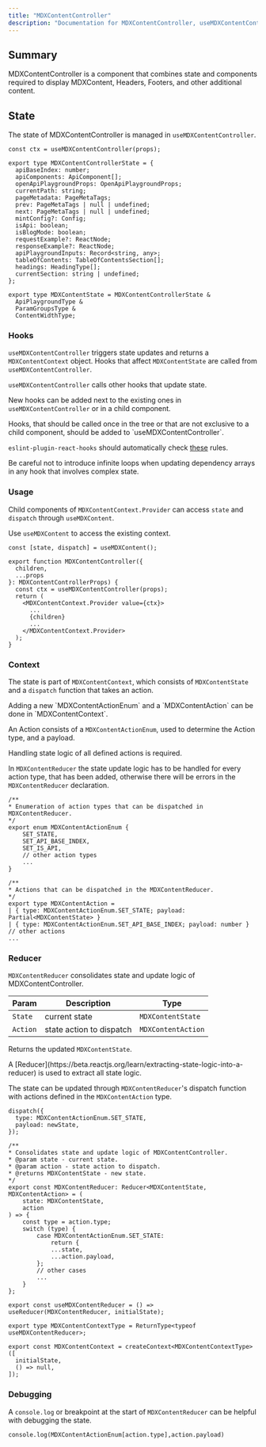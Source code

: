```yaml
---
title: "MDXContentController"
description: "Documentation for MDXContentController, useMDXContentController, MDXContentContext, useMDXContent and MDXContentReducer"
---
```


## Summary

MDXContentController is a component that combines state and components required to display MDXContent, Headers,
Footers, and other additional content.

## State

The state of MDXContentController is managed in `useMDXContentController`.

<CodeGroup>

```tsx MDXContentController
const ctx = useMDXContentController(props);
```

```tsx MDXContentControllerState
export type MDXContentControllerState = {
  apiBaseIndex: number;
  apiComponents: ApiComponent[];
  openApiPlaygroundProps: OpenApiPlaygroundProps;
  currentPath: string;
  pageMetadata: PageMetaTags;
  prev: PageMetaTags | null | undefined;
  next: PageMetaTags | null | undefined;
  mintConfig?: Config;
  isApi: boolean;
  isBlogMode: boolean;
  requestExample?: ReactNode;
  responseExample?: ReactNode;
  apiPlaygroundInputs: Record<string, any>;
  tableOfContents: TableOfContentsSection[];
  headings: HeadingType[];
  currentSection: string | undefined;
};
```

```tsx MDXContentState
export type MDXContentState = MDXContentControllerState &
  ApiPlaygroundType &
  ParamGroupsType &
  ContentWidthType;
```

</CodeGroup>

### Hooks

`useMDXContentController` triggers state updates and returns a `MDXContentContext` object.
Hooks that affect `MDXContentState` are called from `useMDXContentController`.

<Info>`useMDXContentController` calls other hooks that update state.</Info>

New hooks can be added next to the existing ones in `useMDXContentController` or in a child component.

<Tip>
  Hooks, that should be called once in the tree or that are not exclusive to a
  child component, should be added to `useMDXContentController`.
</Tip>

`eslint-plugin-react-hooks` should automatically check [these](https://reactjs.org/docs/hooks-rules.html) rules.

<Warning>
  Be careful not to introduce infinite loops when updating dependency arrays in
  any hook that involves complex state.
</Warning>

### Usage

Child components of `MDXContentContext.Provider` can access `state` and `dispatch` through `useMDXContent`.

<Tip>Use `useMDXContent` to access the existing context.</Tip>

<CodeGroup>

```tsx useMDXContent
const [state, dispatch] = useMDXContent();
```

```tsx MDXContentController
export function MDXContentController({
  children,
  ...props
}: MDXContentControllerProps) {
  const ctx = useMDXContentController(props);
  return (
    <MDXContentContext.Provider value={ctx}>
      ...
      {children}
      ...
    </MDXContentContext.Provider>
  );
}
```

</CodeGroup>

### Context

The state is part of `MDXContentContext`,
which consists of `MDXContentState` and a `dispatch` function that takes an action.

<Tip>
  Adding a new `MDXContentActionEnum` and a `MDXContentAction` can be done in
  `MDXContentContext`.
</Tip>

An Action consists of a `MDXContentActionEnum`, used to determine the Action type, and a payload.

<Info>Handling state logic of all defined actions is required.</Info>

In `MDXContentReducer` the state update logic has to be handled for every action type,
that has been added, otherwise there will be errors in the `MDXContentReducer` declaration.

<CodeGroup>

```tsx MDXContentActionEnum
/**
* Enumeration of action types that can be dispatched in MDXContentReducer.
*/
export enum MDXContentActionEnum {
    SET_STATE,
    SET_API_BASE_INDEX,
    SET_IS_API,
    // other action types
    ...
}
```

```tsx MDXContentAction
/**
* Actions that can be dispatched in the MDXContentReducer.
*/
export type MDXContentAction =
| { type: MDXContentActionEnum.SET_STATE; payload: Partial<MDXContentState> }
| { type: MDXContentActionEnum.SET_API_BASE_INDEX; payload: number }
// other actions
...
```

</CodeGroup>

### Reducer

`MDXContentReducer` consolidates state and update logic of MDXContentController.

| Param    | Description              | Type               |
| -------- | ------------------------ | ------------------ |
| `State`  | current state            | `MDXContentState`  |
| `Action` | state action to dispatch | `MDXContentAction` |

Returns the updated `MDXContentState`.

<Info>
  A
  [Reducer](https://beta.reactjs.org/learn/extracting-state-logic-into-a-reducer)
  is used to extract all state logic.
</Info>

The state can be updated through `MDXContentReducer`'s dispatch function with actions defined in the `MDXContentAction` type.

<CodeGroup>

```tsx dispatch
dispatch({
  type: MDXContentActionEnum.SET_STATE,
  payload: newState,
});
```

```tsx MDXContentReducer
/**
* Consolidates state and update logic of MDXContentController.
* @param state - current state.
* @param action - state action to dispatch.
* @returns MDXContentState - new state.
*/
export const MDXContentReducer: Reducer<MDXContentState, MDXContentAction> = (
    state: MDXContentState,
    action
) => {
    const type = action.type;
    switch (type) {
        case MDXContentActionEnum.SET_STATE:
            return {
            ...state,
            ...action.payload,
        };
        // other cases
        ...
    }
};

export const useMDXContentReducer = () => useReducer(MDXContentReducer, initialState);
```

```tsx MDXContentContext
export type MDXContentContextType = ReturnType<typeof useMDXContentReducer>;

export const MDXContentContext = createContext<MDXContentContextType>([
  initialState,
  () => null,
]);
```

</CodeGroup>

### Debugging

A `console.log` or breakpoint at the start of `MDXContentReducer` can be helpful with debugging the state.

```tsx
console.log(MDXContentActionEnum[action.type],action.payload)
```
